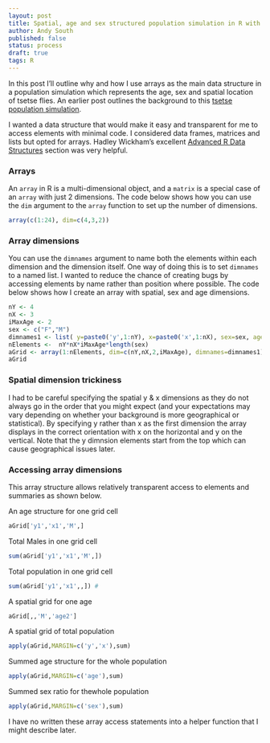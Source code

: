 ```yaml
---
layout: post
title: Spatial, age and sex structured population simulation in R with arrays
author: Andy South
published: false
status: process
draft: true
tags: R 
---
```


In this post I'll outline why and how I use arrays as the main data structure in a population simulation which represents the age, sex and spatial location of tsetse flies. An earlier post outlines the background to this [tsetse population simulation]({% post_url 2014-12-12-rtsetse-intro %}).


I wanted a data structure that would make it easy and transparent for me to access elements with minimal code. I considered data frames, matrices and lists but opted for arrays. Hadley Wickham's excellent [Advanced R Data Structures](http://adv-r.had.co.nz/Data-structures.html) section was very helpful.

### Arrays
An `array` in R is a multi-dimensional object, and a `matrix` is a special case of an `array` with just 2 dimensions. The code below shows how you can use the `dim` argument to the `array` function to set up the number of dimensions.


```r
array(c(1:24), dim=c(4,3,2))
```

### Array dimensions
You can use the `dimnames` argument to name both the elements within each dimension and the dimension itself. One way of doing this is to set `dimnames` to a named list. I wanted to reduce the chance of creating bugs by accessing elements by name rather than position where possible. The code below shows how I create an array with spatial, sex and age dimensions.


```r
nY <- 4
nX <- 3
iMaxAge <- 2
sex <- c("F","M")
dimnames1 <- list( y=paste0('y',1:nY), x=paste0('x',1:nX), sex=sex, age=paste0('age',1:iMaxAge))
nElements <-  nY*nX*iMaxAge*length(sex)
aGrid <- array(1:nElements, dim=c(nY,nX,2,iMaxAge), dimnames=dimnames1)
aGrid
```

### Spatial dimension trickiness
I had to be careful specifying the spatial y & x dimensions as they do not always go in the order that you might expect (and your expectations may vary depending on whether your background is more geographical or statistical). By specifying y rather than x as the first dimension the array displays in the correct orientation with x on the horizontal and y on the vertical. Note that the y dimnsion elements start from the top which can cause geographical issues later.


### Accessing array dimensions
This array structure allows relatively transparent access to elements and summaries as shown below.

An age structure for one grid cell
```r
aGrid['y1','x1','M',] 
```

Total Males in one grid cell
```r
sum(aGrid['y1','x1','M',])
```

Total population in one grid cell
```r
sum(aGrid['y1','x1',,]) #
```

A spatial grid for one age
```r
aGrid[,,'M','age2']   
```

A spatial grid of total population
```r
apply(aGrid,MARGIN=c('y','x'),sum) 
```

Summed age structure for the whole population
```r
apply(aGrid,MARGIN=c('age'),sum) 
```

Summed sex ratio for thewhole population  
```r
apply(aGrid,MARGIN=c('sex'),sum) 
```

I have no written these array access statements into a helper function that I might describe later.

